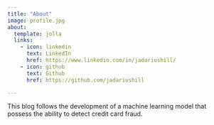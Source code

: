 ```yaml
---
title: "About"
image: profile.jpg
about:
  template: jolla
  links:
    - icon: linkedin
      text: LinkedIn
      href: https://www.linkedin.com/in/jadariushill/
    - icon: github
      text: Github
      href: https://github.com/jadariushill

---
```


This blog follows the development of a machine learning model that possess the ability to detect credit card fraud.
